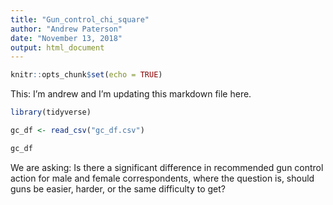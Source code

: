 ```yaml
---
title: "Gun_control_chi_square"
author: "Andrew Paterson"
date: "November 13, 2018"
output: html_document
---
```


```r
knitr::opts_chunk$set(echo = TRUE)
```

This: I'm andrew and I'm updating this markdown file here.

```r

library(tidyverse)

gc_df <- read_csv("gc_df.csv")

gc_df

```

We are asking: Is there a significant difference in recommended gun control action for male and female correspondents, where the question is, should guns be easier, harder, or the same difficulty to get?